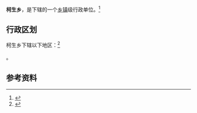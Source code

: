 {{中国乡级行政区|63/23/24/203/000}}

'''柯生乡'''，是{{PRC admin/fullname|63/23/24/203/000|3}}下辖的一个[[乡镇|乡镇]]级行政单位。<ref>{{PRC admin/ref sgc|{{PRC admin/parent|63/23/24/203/000}}}}</ref>

== 行政区划 ==

柯生乡下辖以下地区：<ref>{{PRC admin/ref sgc|63/23/24/203/000}}</ref>

{{PRC admin/children|63/23/24/203/000}}。

== 参考资料 ==

{{reflist}}

{{行政区划小作品}}
{{PRC admin/navcat|63/23/24/203/000}}